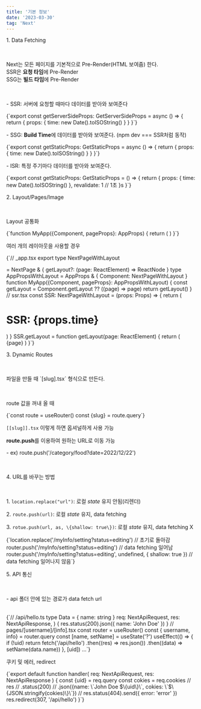```yaml
---
title: '기본 정보'
date: '2023-03-30'
tag: 'Next'
---
```


<p style={{fontSize: "1.3rem"}}>1. Data Fetching</p>
<br />
<p>Next는 모든 페이지를 기본적으로 Pre-Render(HTML 보여줌) 한다.<br />
SSR은 <b>요청 타임</b>에 Pre-Render<br />
SSG는 <b>빌드 타임</b>에 Pre-Render<br /></p>
<br />
<p>- SSR: 서버에 요청할 때마다 데이터를 받아와 보여준다</p>
<CodeBlock>
{`export const getServerSideProps: GetServerSideProps = async () => {
  return {
    props: {
      time: new Date().toISOString()
    }
  }
}`}
</CodeBlock>
<br />
<p>- SSG: <b>Build Time</b>에 데이터를 받아와 보여준다. (npm dev === SSR처럼 동작)</p>
<CodeBlock>
{`export const getStaticProps: GetStaticProps = async () => {
  return {
    props: {
      time: new Date().toISOString()
    }
  }
}`}
</CodeBlock>
<br />
<p>- ISR: 특정 주기마다 데이터를 받아와 보여준다.</p>
<CodeBlock>
{`export const getStaticProps: GetStaticProps = () => {
  return {
    props: {
      time: new Date().toISOString()
    },
    revalidate: 1 // 1초
  }s
}`}
</CodeBlock>
<br />
<p style={{fontSize: "1.3rem"}}>2. Layout/Pages/Image</p>
<br />
<p>Layout 공통화</p>
<CodeBlock>
{`function MyApp({Component, pageProps}: AppProps) {
  return (
    <Layout>
      <Component {...pageProps} />
    </Layout>
  )
}`}
</CodeBlock>
<br />
<p>여러 개의 레이아웃을 사용할 경우</p>
<CodeBlock>
{`// _app.tsx
export type NextPageWithLayout<P = {}, IP = P> = NextPage<P, IP> & {
  getLayout?: (page: ReactElement) => ReactNode
}
type AppPropsWithLayout = AppProps & {
  Component: NextPageWithLayout
}
function MyApp({Component, pageProps}: AppPropsWithLayout) {
  const getLayout = Component.getLayout ?? ((page) => page)
  return getLayout(<Component {...pageProps} />)
}
// ssr.tsx
const SSR: NextPageWithLayout<Props> = (props: Props) => {
  return (
    <div>
      <h1>SSR: {props.time}</h1>
    </div>
  )
}
SSR.getLayout = function getLayout(page: ReactElement) {
  return (
    <Layout>
      <SubLayout>{page}</SubLayout>
    </Layout>
  )
}`}
</CodeBlock>
<p style={{fontSize: "1.3rem"}}>3. Dynamic Routes</p>
<br />
<p>파일을 만들 때 `[slug].tsx` 형식으로 만든다.</p>
<br />
<p>route 값을 꺼내 올 때</p>
<CodeBlock>
{`const route = useRouter()
const {slug} = route.query`}
</CodeBlock>
<br />
<p><code>[[slug]].tsx</code> 이렇게 하면 옵셔널하게 사용 가능</p>
<p><b>route.push</b>를 이용하여 원하는 URL로 이동 가능</p>
<p>- ex) route.push('/category/food?date=2022/12/22')</p>
<br />
<p style={{fontSize: "1.3rem"}}>4. URL를 바꾸는 방법</p>
<br />
<p>1. <code>location.replace("url")</code>: 로컬 <em>state</em> 유지 안됨(리렌더)</p>
<p>2. <code>route.push(url)</code>: 로컬 <em>state</em> 유지, data fetching</p>
<p>3. <code>rotue.push(url, as, \{shallow: true\})</code>: 로컬 <em>state</em> 유지, data fetching X</p>
<CodeBlock>
{`location.replace('/myInfo/setting?status=editing') // 초기로 돌아감
router.push('/myInfo/setting?status=editing') // data fetching 일어남
router.push('/myInfo/setting?status=editing', undefined, {
  shallow: true
}) // data fetching 일어나지 않음`}
</CodeBlock>
<p style={{fontSize: "1.3rem"}}>5. API 통신</p>
<br />
<p>- api 폴더 안에 있는 경로가 data fetch url</p>
<br />
<CodeBlock>
{`// /api/hello.ts
type Data = {
	name: string
}
	req: NextApiRequest,
	res: NextApiResponse<Data>,
) {
	res.status(200).json({ name: 'John Doe' })
}
// pages/[username]/[info].tsx
const router = useRouter()
	const { username, info} = router.query
	const [name, setName] = useState('?')
	useEffect(() => {
		if (!uid) return
		fetch('/api/hello')
			.then((res) => res.json())
			.then((data) => setName(data.name))
	}, [uid])
...`}
</CodeBlock>
<br />
<p>쿠키 및 에러, redirect</p>
<CodeBlock>
{`export default function handler(
  req: NextApiRequest,
  res: NextApiResponse<Data>
) {
  const {uid} = req.query
  const cokies = req.cookies
  // res
  // 	.status(200)
  // 	.json({name: \`John Doe $\{uid\}\`, cokies: \`$\{JSON.stringify(cokies)\}\`})
  // res.status(404).send({ error: 'error' })
  res.redirect(307, '/api/hello')
}`}
</CodeBlock>
